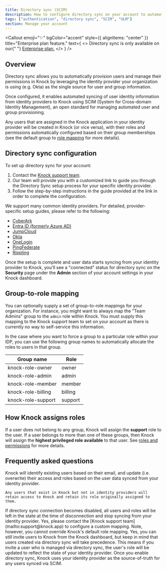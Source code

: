 ```yaml
---
title: Directory sync (SCIM)
description: How to configure directory sync on your account to automate the management of users and their permissions from your identity management platform to Knock.
tags: ["authentication", "directory sync", "SCIM", "ULM"]
section: Manage your account
---
```


<Callout
  emoji="✨"
  bgColor="accent"
  style={{ alignItems: "center" }}
  title="Enterprise plan feature."
  text={
    <>
      Directory sync is only available on our{" "}
      <a href="https://knock.app/pricing">Enterprise plan.</a>
    </>
  }
/>

## Overview

Directory sync allows you to automatically provision users and manage their permissions in Knock by leveraging the identity provider your organization is using (e.g. Okta) as the single source for user and group information.

Once configured, it enables automated syncing of user identity information from identity providers to Knock using SCIM (System for Cross-domain Identity Management), an open standard for managing automated user and group provisioning.

Any users that are assigned in the Knock application in your identity provider will be created in Knock (or vice versa), with their roles and permissions automatically configured based on their group memberships (see the default group to [role mapping](/manage-your-account/directory-sync#group-to-role-mapping) for more details).

## Directory sync configuration

To set up directory sync for your account:

1. Contact the [Knock support team](mailto:support@knock.app).
2. Our team will provide you with a customized link to guide you through the Directory Sync setup process for your specific identity provider.
3. Follow the step-by-step instructions in the guide provided at the link in order to complete the configuration.

We support many common identity providers. For detailed, provider-specific setup guides, please refer to the following:

- [CyberArk](https://workos.com/docs/integrations/cyberark-scim/2-select-or-create-your-cyberark-application)
- [Entra ID (formerly Azure AD)](https://workos.com/docs/integrations/entra-id-scim/2-select-or-create-your-azure-application)
- [JumpCloud](https://workos.com/docs/integrations/jumpcloud-scim/2-select-or-create-your-jumpcloud-application)
- [Okta](https://workos.com/docs/integrations/okta-scim/2-select-or-create-your-okta-application)
- [OneLogin](https://workos.com/docs/integrations/onelogin-scim/2-select-or-create-your-onelogin-application)
- [PingFederate](https://workos.com/docs/integrations/pingfederate-scim/2-install-the-scim-connector-in-pingfederate)
- [Rippling](https://workos.com/docs/integrations/rippling-scim/2-create-your-rippling-application)

Once the setup is complete and user data starts syncing from your identity provider to Knock, you'll see a "connected" status for directory sync on the **Security** page under the **Admin** section of your account settings in your Knock dashboard.

## Group-to-role mapping

You can optionally supply a set of group-to-role mappings for your organization. For instance, you might want to always map the "Team Admins" group to the `admin` role within Knock. You must supply this mapping to the Knock support team to set on your account as there is currently no way to self-service this information.

In the case where you want to force a group to a particular role within your IDP, you can use the following group names to automatically allocate the roles to users in that group.

| Group name         | Role    |
| ------------------ | ------- |
| knock-role-owner   | owner   |
| knock-role-admin   | admin   |
| knock-role-member  | member  |
| knock-role-billing | billing |
| knock-role-support | support |

## How Knock assigns roles

If a user does not belong to any group, Knock will assign the **support** role to the user. If a user belongs to more than one of these groups, then Knock will assign the **highest privileged role available** to that user. See [roles and permissions](/manage-your-account/roles-and-permissions) for more details.

## Frequently asked questions

<AccordionGroup>
  <Accordion title="What happens to existing users when directory sync is enabled?">
    Knock will identify existing users based on their email, and update (i.e. overwrite) their access and roles based on the user data synced from your identity provider.

    Any users that exist in Knock but not in identity providers will retain access to Knock and retain its role originally assigned to them.

  </Accordion>
  <Accordion title="What happens to existing users when directory sync gets disabled?">
    If directory sync connection becomes disabled, all users and roles will be left in the state at the time of disconnection and stop syncing from your identity provider.
  </Accordion>
  <Accordion title="Can I use a custom group to role mapping for assigning roles in Knock?">
    Yes, please contact the [Knock support team](mailto:support@knock.app) to configure a custom mapping. Note, however, you cannot override Knock's default role mapping.
  </Accordion>
  <Accordion title="Can I continue to invite users to Knock from the Knock dashboard once directory sync is enabled?">
    Yes, you can still invite users to Knock from the Knock dashboard, but keep in mind that users created via directory sync will take precedence. This means if you invite a user who is managed via directory sync, the user's role will be updated to reflect the state of your identity provider. Once you enable directory sync, Knock uses your identity provider as the source-of-truth for any users synced via SCIM. 
  </Accordion>
</AccordionGroup>
